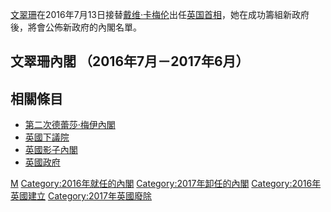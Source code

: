 {{update|time=2016-07-14T11:45:45+00:00}}
{{Unreferenced|time=2017-02-19T04:29:29+00:00}}
{{noteTA
| G1 = PoliticiansUK
| G2 = UK Places
| 1 = zh-hans:梅内阁;zh-hk:文翠珊內閣;zh-tw:梅伊內閣;
| 2 = zh-cn:戴维·卡梅伦;zh-hk:大衛·卡梅倫;zh-tw:大衛·卡麥隆
}}
[[文翠珊|文翠珊]]在2016年7月13日接替[[戴维·卡梅伦|戴维·卡梅伦]]出任[[英国首相|英国首相]]，她在成功籌組新政府後，將會公佈新政府的內閣名單。

==文翠珊內閣 （2016年7月－2017年6月）==
{{文翠珊內閣1}}

==相關條目==
* [[第二次德蕾莎·梅伊內閣|第二次德蕾莎·梅伊內閣]]
* [[英國下議院|英國下議院]]
* [[官方反對黨影子內閣_(英國)|英國影子內閣]]
* [[英國政府|英國政府]]

{{歐盟政府內閣}}
{{ER2 Cabinet|[[第二次卡梅倫內閣|卡梅倫內閣2]]|文翠珊內閣1|2016年 — 2017年|[[第二次文翠珊內閣|文翠珊內閣2]]}}

[[Category:英國內閣|M]]
[[Category:2016年就任的內閣|Category:2016年就任的內閣]]
[[Category:2017年卸任的內閣|Category:2017年卸任的內閣]]
[[Category:2016年英國建立|Category:2016年英國建立]]
[[Category:2017年英國廢除|Category:2017年英國廢除]]